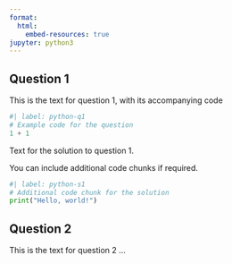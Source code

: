 ```yaml
---
format:
  html:
    embed-resources: true
jupyter: python3 
---
```


## Question 1

This is the text for question 1, with its accompanying code 

```python
#| label: python-q1
# Example code for the question
1 + 1
```

::: {.content-visible when-profile="python-solutions"}
Text for the solution to question 1.

You can include additional code chunks if required.

```python
#| label: python-s1
# Additional code chunk for the solution
print("Hello, world!")
```
:::

## Question 2

This is the text for question 2 ...
